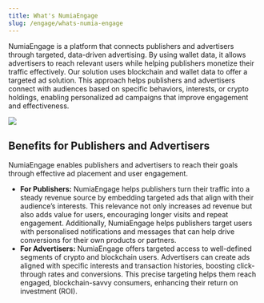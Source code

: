 ```yaml
---
title: What's NumiaEngage
slug: /engage/whats-numia-engage
---
```


NumiaEngage is a platform that connects publishers and advertisers through targeted, data-driven advertising. By using wallet data, it allows advertisers to reach relevant users while helping publishers monetize their traffic effectively.
Our solution uses blockchain and wallet data to offer a targeted ad solution. This approach helps publishers and advertisers connect with audiences based on specific behaviors, interests, or crypto holdings, enabling personalized ad campaigns that improve engagement and effectiveness.

<Image 
  src="/media/engage/overview-banner-light.webp" 
  srcDark="/media/engage/overview-banner-dark.webp" 
/>

## Benefits for Publishers and Advertisers
NumiaEngage enables publishers and advertisers to reach their goals through effective ad placement and user engagement.
- **For Publishers:** NumiaEngage helps publishers turn their traffic into a steady revenue source by embedding targeted ads that align with their audience’s interests. This relevance not only increases ad revenue but also adds value for users, encouraging longer visits and repeat engagement. Additionally, NumiaEngage helps publishers target users with personalised notifications and messages that can help drive conversions for their own products or partners. 
- **For Advertisers:** NumiaEngage offers targeted access to well-defined segments of crypto and blockchain users. Advertisers can create ads aligned with specific interests and transaction histories, boosting click-through rates and conversions. This precise targeting helps them reach engaged, blockchain-savvy consumers, enhancing their return on investment (ROI).